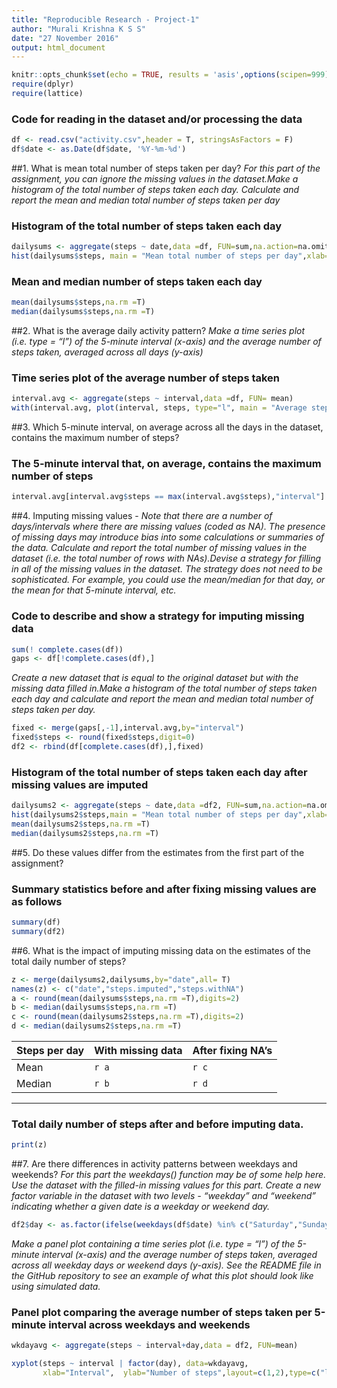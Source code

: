 ```yaml
---
title: "Reproducible Research - Project-1"
author: "Murali Krishna K S S"
date: "27 November 2016"
output: html_document
---
```


```r
knitr::opts_chunk$set(echo = TRUE, results = 'asis',options(scipen=999))
require(dplyr)
require(lattice)
```

### Code for reading in the dataset and/or processing the data

```r
df <- read.csv("activity.csv",header = T, stringsAsFactors = F)
df$date <- as.Date(df$date, '%Y-%m-%d')
```

##1. What is mean total number of steps taken per day? 
*For this part of the assignment, you can ignore the missing values in the dataset.Make a histogram of the total number of steps taken each day. Calculate and report the mean and median total number of steps taken per day*

### Histogram of the total number of steps taken each day

```r
dailysums <- aggregate(steps ~ date,data =df, FUN=sum,na.action=na.omit)
hist(dailysums$steps, main = "Mean total number of steps per day",xlab="Number of steps", ylim = c(0,35))
```

### Mean and median number of steps taken each day

```r
mean(dailysums$steps,na.rm =T)
median(dailysums$steps,na.rm =T)
```

##2. What is the average daily activity pattern?
*Make a time series plot (i.e. type = "l") of the 5-minute interval (x-axis) and the average number of steps taken, averaged across all days (y-axis)*

### Time series plot of the average number of steps taken
 
```r
interval.avg <- aggregate(steps ~ interval,data =df, FUN= mean)
with(interval.avg, plot(interval, steps, type="l", main = "Average steps taken during 5 minute intervals", xlab="Intervals", ylab = "Average steps"))
```

##3. Which 5-minute interval, on average across all the days in the dataset, contains the maximum number of steps?

### The 5-minute interval that, on average, contains the maximum number of steps

```r
interval.avg[interval.avg$steps == max(interval.avg$steps),"interval"]
```

##4. Imputing missing values - 
*Note that there are a number of days/intervals where there are missing values (coded as NA). The presence of missing days may introduce bias into some calculations or summaries of the data. Calculate and report the total number of missing values in the dataset (i.e. the total number of rows with NAs).Devise a strategy for filling in all of the missing values in the dataset. The strategy does not need to be sophisticated. For example, you could use the mean/median for that day, or the mean for that 5-minute interval, etc.*

### Code to describe and show a strategy for imputing missing data
```r
sum(! complete.cases(df))
gaps <- df[!complete.cases(df),]
```

*Create a new dataset that is equal to the original dataset but with the missing data filled in.Make a histogram of the total number of steps taken each day and calculate and report the mean and median total number of steps taken per day.*

```r
fixed <- merge(gaps[,-1],interval.avg,by="interval")
fixed$steps <- round(fixed$steps,digit=0)
df2 <- rbind(df[complete.cases(df),],fixed)
```

### Histogram of the total number of steps taken each day after missing values are imputed
```r
dailysums2 <- aggregate(steps ~ date,data =df2, FUN=sum,na.action=na.omit)
hist(dailysums2$steps,main = "Mean total number of steps per day",xlab="Number of steps")
mean(dailysums2$steps,na.rm =T)
median(dailysums2$steps,na.rm =T)
```

##5. Do these values differ from the estimates from the first part of the assignment?

### Summary statistics before and after fixing missing values are as follows

```r
summary(df)  
summary(df2)
```
##6. What is the impact of imputing missing data on the estimates of the total daily number of steps?

```r
z <- merge(dailysums2,dailysums,by="date",all= T)
names(z) <- c("date","steps.imputed","steps.withNA")
a <- round(mean(dailysums$steps,na.rm =T),digits=2)
b <- median(dailysums$steps,na.rm =T)
c <- round(mean(dailysums2$steps,na.rm =T),digits=2)
d <- median(dailysums2$steps,na.rm =T)
```

Steps per day | With missing data | After fixing NA's
----------|-------------------|-------------
Mean      |`r a`       |`r c`
Median    |`r b`       |`r d`
--------------------------------------------

### Total daily number of steps after and before imputing data.

```r
print(z)
```

##7. Are there differences in activity patterns between weekdays and weekends?
*For this part the weekdays() function may be of some help here. Use the dataset with the filled-in missing values for this part. Create a new factor variable in the dataset with two levels - "weekday" and "weekend" indicating whether a given date is a weekday or weekend day.*

```r
df2$day <- as.factor(ifelse(weekdays(df$date) %in% c("Saturday","Sunday"),"weekend","weekday"))
```

*Make a panel plot containing a time series plot (i.e. type = "l") of the 5-minute interval (x-axis) and the average number of steps taken, averaged across all weekday days or weekend days (y-axis). See the README file in the GitHub repository to see an example of what this plot should look like using simulated data.*

### Panel plot comparing the average number of steps taken per 5-minute interval across weekdays and weekends

```r
wkdayavg <- aggregate(steps ~ interval+day,data = df2, FUN=mean) 

xyplot(steps ~ interval | factor(day), data=wkdayavg, 
       xlab="Interval",  ylab="Number of steps",layout=c(1,2),type=c("l","l"))
```
